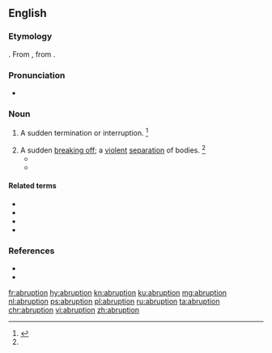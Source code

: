 ==English==
{{wikipedia}}

===Etymology===
{{suffix|abrupt|tion|lang=en}}. From {{der|en|la|abruptio}}, from {{m|la|abrumpo||to break off}}.

===Pronunciation===
* {{a|US}} {{IPA|/əˈbɹʌp.ʃn̩/|lang=en}}

===Noun===
{{en-noun}}

# {{lb|en|archaic}} A sudden termination or interruption. {{defdate|First attested in the early 17<sup>th</sup> century.}}<ref name=SOED>{{R:SOED5|page=8}}</ref>
# A sudden [[break off|breaking off]]; a [[violent]] [[separation]] of bodies. {{defdate|First attested in the mid 17<sup>th</sup> century.}}<ref name=SOED/>
#* {{quote-book|year=1837|author={{w|Samuel Johnson}}|title=The Life of Cowley|passage=By this '''abruption''' posterity lost more instruction than delight. Johnson, Life of Cowley.}}
#* {{quote-book|year=1996|author=Richard Taruskin|title=Stravinsky and the Russian Traditions|page=336|passage=After a startling '''abruption''' and a slow recovery, the canonic process is resumed at [7], with a whole slew of redundant entries on the last phrase.}}

====Related terms====
* {{l|en|abrupt}}
* {{l|en|abruptly}}
* {{l|en|abruptness}}
* {{l|en|placental abruption}}

===References===
<references/>
* {{R:Century 1911}}
* {{R:Webster 1913}}

[[fr:abruption]]
[[hy:abruption]]
[[kn:abruption]]
[[ku:abruption]]
[[mg:abruption]]
[[nl:abruption]]
[[ps:abruption]]
[[pl:abruption]]
[[ru:abruption]]
[[ta:abruption]]
[[chr:abruption]]
[[vi:abruption]]
[[zh:abruption]]